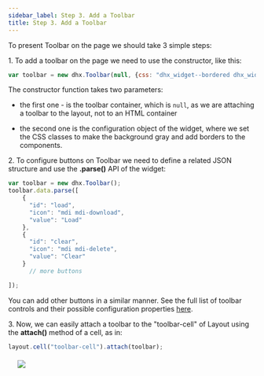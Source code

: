 ```yaml
---
sidebar_label: Step 3. Add a Toolbar
title: Step 3. Add a Toolbar
---          
```


To present Toolbar on the page we should take 3 simple steps:

1\. To add a toolbar on the page we need to use the constructor, like this:

~~~js
var toolbar = new dhx.Toolbar(null, {css: "dhx_widget--bordered dhx_widget--bg_gray"});
~~~

The constructor function takes two parameters: 

- the first one - is the toolbar container, which is `null`, as we are attaching a toolbar to the layout, not to an HTML container

- the second one is the configuration object of the widget, where we set the CSS classes to make the background gray and add  borders to the components.

2\. To configure buttons on Toolbar we need to define a related JSON structure and use the <b>.parse()</b> API of the widget:

~~~js
var toolbar = new dhx.Toolbar();
toolbar.data.parse([
    {
      "id": "load",
      "icon": "mdi mdi-download",
      "value": "Load"
    },
    {
      "id": "clear",
      "icon": "mdi mdi-delete",
      "value": "Clear"
    }
      // more buttons

]); 
~~~

You can add other buttons in a similar manner. See the full list of toolbar controls and their possible configuration properties [here](/toolbar/controls_list).

3\. Now, we can easily attach a toolbar to the "toolbar-cell" of Layout using the <b>attach()</b> method of a cell, as in:

~~~js
layout.cell("toolbar-cell").attach(toolbar);
~~~

<img style="margin: 19px;  display: block;" src="tutorial/basic_application/toolbar_003.png"/>

<div id="tutorial_step">
    <a id="next_step" href="tutorial/basic_application/step4.md"></a>
</div>